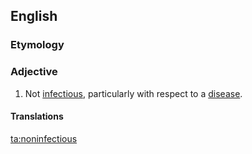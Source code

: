 ==English==

===Etymology===
{{prefix|non|infectious}}

===Adjective===
{{en-adj}}

# Not [[infectious]], particularly with respect to a [[disease]].

====Translations====
{{trans-top|not infectious}}
{{trans-mid}}
{{trans-bottom}}

[[ta:noninfectious]]